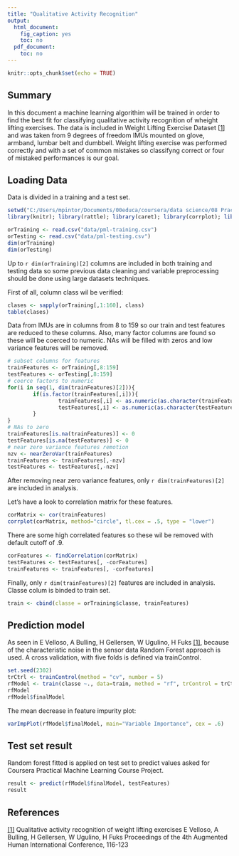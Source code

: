 ```yaml
---
title: "Qualitative Activity Recognition"
output:
  html_document:
    fig_caption: yes
    toc: no
  pdf_document:
    toc: no
---
```

```r
knitr::opts_chunk$set(echo = TRUE)
```


## Summary  

In this document a machine learning algorithim will be trained in order to find the best fit for classifying qualitative activity recognition of wheight lifting exercises. The data is included in Weight Lifting Exercise Dataset [[1]](http://groupware.les.inf.puc-rio.br/public/papers/2013.Velloso.QAR-WLE.pdf) and was taken from 9 degrees of freedom IMUs mounted on glove, armband, lumbar belt and dumbbell. Weight lifting exercise was performed correctly and with a set of common mistakes so classifyng correct or four of mistaked performances is our goal.

## Loading Data  

Data is divided in a training and a test set.  

```r
setwd("C:/Users/mpintor/Documents/00educa/coursera/data science/08 Practical Machine Learning/practical ML project")
library(knitr); library(rattle); library(caret); library(corrplot); library(randomForest)
```


```r
orTraining <- read.csv("data/pml-training.csv")
orTesting <- read.csv("data/pml-testing.csv")
dim(orTraining)
dim(orTesting)
```

Up to `r dim(orTraining)[2]` columns are included in both training and testing data so some previous data cleaning and variable preprocessing should be done using large datasets techniques.  

First of all, column class wil be verified:

```r
clases <- sapply(orTraining[,1:160], class)
table(clases)
```

Data from IMUs are in columns from 8 to 159 so our train and test features are reduced to these columns. Also, many factor columns are found so these will be coerced to numeric. NAs will be filled with zeros and low variance features will be removed.

```r
# subset columns for features
trainFeatures <- orTraining[,8:159]
testFeatures <- orTesting[,8:159]
# coerce factors to numeric
for(i in seq(1, dim(trainFeatures)[2])){
        if(is.factor(trainFeatures[,i])){
                trainFeatures[,i] <- as.numeric(as.character(trainFeatures[,i]))
                testFeatures[,i] <- as.numeric(as.character(testFeatures[,i]))
        }
}
# NAs to zero
trainFeatures[is.na(trainFeatures)] <- 0
testFeatures[is.na(testFeatures)] <- 0
# near zero variance features remotion
nzv <- nearZeroVar(trainFeatures)
trainFeatures <- trainFeatures[,-nzv]
testFeatures <- testFeatures[,-nzv]
```

After removing near zero variance features, only `r dim(trainFeatures)[2]` are included in analysis.  

Let's have a look to correlation matrix for these features.

```r
corMatrix <- cor(trainFeatures)
corrplot(corMatrix, method="circle", tl.cex = .5, type = "lower")
```

There are some high correlated features so these wil be removed with default cutoff of .9.

```r
corFeatures <- findCorrelation(corMatrix)
testFeatures <- testFeatures[, -corFeatures]
trainFeatures <- trainFeatures[, -corFeatures]
```


Finally, only `r dim(trainFeatures)[2]` features are included in analysis. Classe colum is binded to train set.

```r
train <- cbind(classe = orTraining$classe, trainFeatures)
```



## Prediction model 

As seen in E Velloso, A Bulling, H Gellersen, W Ugulino, H Fuks  [[1]](http://groupware.les.inf.puc-rio.br/public/papers/2013.Velloso.QAR-WLE.pdf), because of the characteristic noise in the sensor data Random Forest approach is used. A cross validation, with five folds is defined via trainControl.

```r
set.seed(2302)
trCtrl <- trainControl(method = "cv", number = 5)
rfModel <- train(classe ~., data=train, method = "rf", trControl = trCtrl)
rfModel
rfModel$finalModel
```

The mean decrease in feature impurity plot:

```r
varImpPlot(rfModel$finalModel, main="Variable Importance", cex = .6)
```

## Test set result

Random forest fitted is applied on test set to predict values asked for Coursera Practical Machine Learning Course Project.
```r
result <- predict(rfModel$finalModel, testFeatures)
result
```






## References

[[1]](http://groupware.les.inf.puc-rio.br/public/papers/2013.Velloso.QAR-WLE.pdf) Qualitative activity recognition of weight lifting exercises
E Velloso, A Bulling, H Gellersen, W Ugulino, H Fuks
Proceedings of the 4th Augmented Human International Conference, 116-123